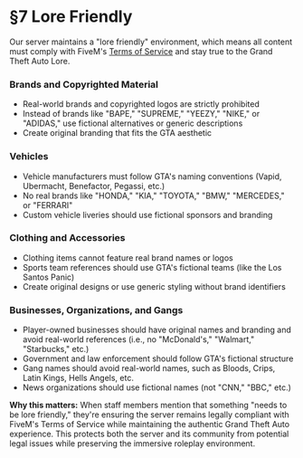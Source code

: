 # §7 Lore Friendly

Our server maintains a "lore friendly" environment, which means all content must comply with FiveM's [Terms of Service](https://runtime.fivem.net/platform-license-agreement-12-sept-2023.pdf) and stay true to the Grand Theft Auto Lore.

### Brands and Copyrighted Material
- Real-world brands and copyrighted logos are strictly prohibited
- Instead of brands like "BAPE," "SUPREME," "YEEZY," "NIKE," or "ADIDAS," use fictional alternatives or generic descriptions
- Create original branding that fits the GTA aesthetic

### Vehicles
- Vehicle manufacturers must follow GTA's naming conventions (Vapid, Ubermacht, Benefactor, Pegassi, etc.)
- No real brands like "HONDA," "KIA," "TOYOTA," "BMW," "MERCEDES," or "FERRARI"
- Custom vehicle liveries should use fictional sponsors and branding

### Clothing and Accessories
- Clothing items cannot feature real brand names or logos
- Sports team references should use GTA's fictional teams (like the Los Santos Panic)
- Create original designs or use generic styling without brand identifiers

### Businesses, Organizations, and Gangs
- Player-owned businesses should have original names and branding and avoid real-world references (i.e., no "McDonald's," "Walmart," "Starbucks," etc.)
- Government and law enforcement should follow GTA's fictional structure
- Gang names should avoid real-world names, such as Bloods, Crips, Latin Kings, Hells Angels, etc.
- News organizations should use fictional names (not "CNN," "BBC," etc.)

**Why this matters:**
When staff members mention that something "needs to be lore friendly," they're ensuring the server remains legally compliant with FiveM's Terms of Service while maintaining the authentic Grand Theft Auto experience. This protects both the server and its community from potential legal issues while preserving the immersive roleplay environment.